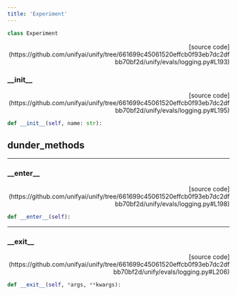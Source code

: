 ```yaml
---
title: 'Experiment'
---
```


```python
class Experiment
```

<p align="right">[source code](https://github.com/unifyai/unify/tree/661699c45061520effcb0f93eb7dc2dfbb70bf2d/unify/evals/logging.py#L193)</p>



### \_\_init\_\_

<p align="right">[source code](https://github.com/unifyai/unify/tree/661699c45061520effcb0f93eb7dc2dfbb70bf2d/unify/evals/logging.py#L195)</p>

```python
def __init__(self, name: str):
```



## dunder_methods

---

### \_\_enter\_\_

<p align="right">[source code](https://github.com/unifyai/unify/tree/661699c45061520effcb0f93eb7dc2dfbb70bf2d/unify/evals/logging.py#L198)</p>

```python
def __enter__(self):
```



---

### \_\_exit\_\_

<p align="right">[source code](https://github.com/unifyai/unify/tree/661699c45061520effcb0f93eb7dc2dfbb70bf2d/unify/evals/logging.py#L206)</p>

```python
def __exit__(self, *args, **kwargs):
```

